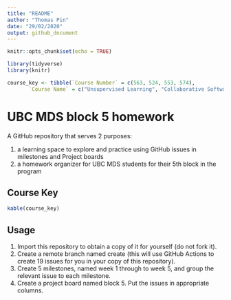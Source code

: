 ```yaml
---
title: "README"
author: "Thomas Pin"
date: "29/02/2020"
output: github_document
---
```


```r
knitr::opts_chunk$set(echo = TRUE)
```

```r
library(tidyverse)
library(knitr)

course_key <- tibble(`Course Number` = c(563, 524, 553, 574),
       `Course Name` = c("Unsupervised Learning", "Collaborative Software Development", "Statistical Inference and Computation II", "Spatial and Temporal Models"))
```

# UBC MDS block 5 homework

A GitHub repository that serves 2 purposes:

1. a learning space to explore and practice using GitHub issues in milestones and Project boards
2. a homework organizer for UBC MDS students for their 5th block in the program

## Course Key

```r
kable(course_key)
```

## Usage

1. Import this repository to obtain a copy of it for yourself (do not fork it).
2. Create a remote branch named create (this will use GitHub Actions to create 19 issues for you in your copy of this repository).
3. Create 5 milestones, named week 1 through to week 5, and group the relevant issue to each milestone.
4. Create a project board named block 5. Put the issues in appropriate columns.


